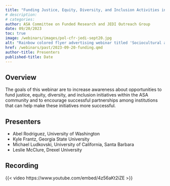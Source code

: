 ```yaml
---
title: "Funding Justice, Equity, Diversity, and Inclusion Activities in Statistics, Biostatistics, and Data Science"
# description:
# categories:
author: ASA Committee on Funded Research and JEDI Outreach Group
date: 09/20/2023
toc: true
image: /webinars/images/pol-cfr-jedi-sept20.jpg
alt: "Rainbow colored flyer advertising webinar titled 'Sociocultural and analytical considerations for engaging LGBTQIA+ Communities' with photos of speakers. Flyer includes webinar date/time and QR code for Zoom registration."
href: /webinars/past/2023-09-20-funding.qmd
author-title: Presenters
published-title: Date
---
```

## Overview

The goals of this webinar are to increase awareness about opportunities to fund justice, equity, diversity, and inclusion initiatives within the ASA community and to encourage successful partnerships among institutions that can help make these initiatives more successful. 

## Presenters

* Abel Rodriguez, University of Washington
* Kyle Frantz, Georgia State University
* Michael Ludkovski, University of California, Santa Barbara
* Leslie McClure, Drexel University

## Recording

<!-- ## When YouTube recording is ready, add in link. Click, share, embed, then extract link from iframe code -->
{{< video https://www.youtube.com/embed/4z56aKt2iZE >}}

<!-- ## Slides
[![](/webinars/images/incorporating-diversity.png){fig-alt="Title page from slide deck for the webinar, 'Incorporating Diversity, Equity, and Inclusion Principles in Biostatistics Courses: Two Case Studies'"}](https://drive.google.com/file/d/1mKil-a244bGMPzaV6TcpPY74asFbi6no/view){aria-label="Download the slides from the webinar, 'Incorporating Diversity, Equity, and Inclusion Principles in Biostatistics Courses: Two Case Studies'"} -->
